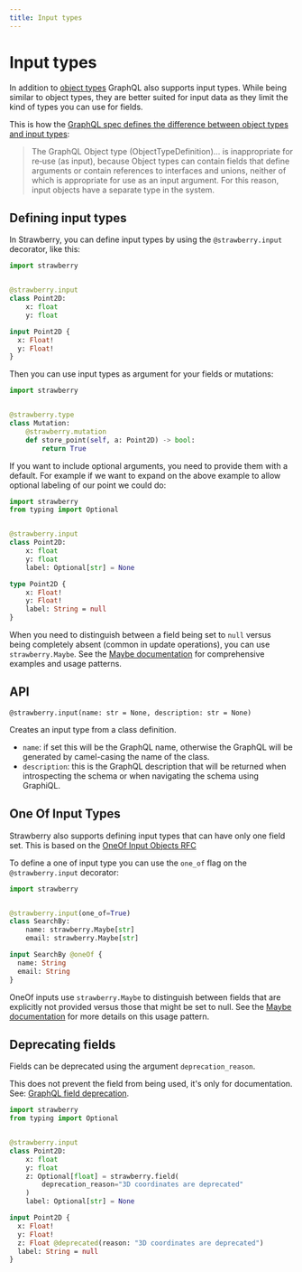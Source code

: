 ```yaml
---
title: Input types
---
```


# Input types

In addition to [object types](./object-types) GraphQL also supports input types.
While being similar to object types, they are better suited for input data as
they limit the kind of types you can use for fields.

This is how the
[GraphQL spec defines the difference between object types and input types](https://spec.graphql.org/June2018/#sec-Input-Objects):

> The GraphQL Object type (ObjectTypeDefinition)... is inappropriate for re‐use
> (as input), because Object types can contain fields that define arguments or
> contain references to interfaces and unions, neither of which is appropriate
> for use as an input argument. For this reason, input objects have a separate
> type in the system.
> 


## Defining input types

In Strawberry, you can define input types by using the `@strawberry.input`
decorator, like this:

<CodeGrid>


```python
import strawberry


@strawberry.input
class Point2D:
    x: float
    y: float
```

```graphql
input Point2D {
  x: Float!
  y: Float!
}
```

</CodeGrid>


Then you can use input types as argument for your fields or mutations:

```python
import strawberry


@strawberry.type
class Mutation:
    @strawberry.mutation
    def store_point(self, a: Point2D) -> bool:
        return True
```

If you want to include optional arguments, you need to provide them with a
default. For example if we want to expand on the above example to allow optional
labeling of our point we could do:

<CodeGrid>


```python
import strawberry
from typing import Optional


@strawberry.input
class Point2D:
    x: float
    y: float
    label: Optional[str] = None
```

```graphql
type Point2D {
    x: Float!
    y: Float!
    label: String = null
}
```

</CodeGrid>


When you need to distinguish between a field being set to `null` versus being
completely absent (common in update operations), you can use `strawberry.Maybe`.
See the [Maybe documentation](/docs/types/maybe) for comprehensive examples and usage
patterns.

## API

`@strawberry.input(name: str = None, description: str = None)`

Creates an input type from a class definition.

- `name`: if set this will be the GraphQL name, otherwise the GraphQL will be
  generated by camel-casing the name of the class.
- `description`: this is the GraphQL description that will be returned when
  introspecting the schema or when navigating the schema using GraphiQL.

## One Of Input Types

Strawberry also supports defining input types that can have only one field set.
This is based on the
[OneOf Input Objects RFC](https://github.com/graphql/graphql-spec/pull/825)

To define a one of input type you can use the `one_of` flag on the
`@strawberry.input` decorator:

<CodeGrid>


```python
import strawberry


@strawberry.input(one_of=True)
class SearchBy:
    name: strawberry.Maybe[str]
    email: strawberry.Maybe[str]
```

```graphql
input SearchBy @oneOf {
  name: String
  email: String
}
```

</CodeGrid>


<Note>


OneOf inputs use `strawberry.Maybe` to distinguish between fields that are
explicitly not provided versus those that might be set to null. See the
[Maybe documentation](/docs/types/maybe) for more details on this usage pattern.

</Note>


## Deprecating fields

Fields can be deprecated using the argument `deprecation_reason`.

<Note>


This does not prevent the field from being used, it's only for documentation.
See:
[GraphQL field deprecation](https://spec.graphql.org/June2018/#sec-Field-Deprecation).

</Note>


<CodeGrid>


```python
import strawberry
from typing import Optional


@strawberry.input
class Point2D:
    x: float
    y: float
    z: Optional[float] = strawberry.field(
        deprecation_reason="3D coordinates are deprecated"
    )
    label: Optional[str] = None
```

```graphql
input Point2D {
  x: Float!
  y: Float!
  z: Float @deprecated(reason: "3D coordinates are deprecated")
  label: String = null
}
```

</CodeGrid>